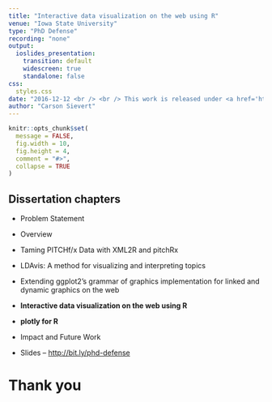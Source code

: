 ```yaml
---
title: "Interactive data visualization on the web using R"
venue: "Iowa State University"
type: "PhD Defense"
recording: "none"
output:
  ioslides_presentation:
    transition: default
    widescreen: true
    standalone: false
css:
  styles.css
date: "2016-12-12 <br /> <br /> This work is released under <a href='https://github.com/cpsievert/talks/blob/gh-pages/LICENSE'>Creative Commons</a>"
author: "Carson Sievert"
---
```


```r
knitr::opts_chunk$set(
  message = FALSE,
  fig.width = 10,
  fig.height = 4,
  comment = "#>",
  collapse = TRUE
)
```

<!-- Note to self:
Make sure this builds off the proposal -- http://cpsievert.github.io/slides/web-graphics/proposal/
-->

## Dissertation chapters

* Problem Statement
* Overview
* Taming PITCHf/x Data with XML2R and pitchRx
* LDAvis: A method for visualizing and interpreting topics 
* Extending ggplot2’s grammar of graphics implementation for linked and dynamic graphics on the web
* __Interactive data visualization on the web using R__
* __plotly for R__
* Impact and Future Work






* Slides -- <http://bit.ly/phd-defense>

# Thank you

